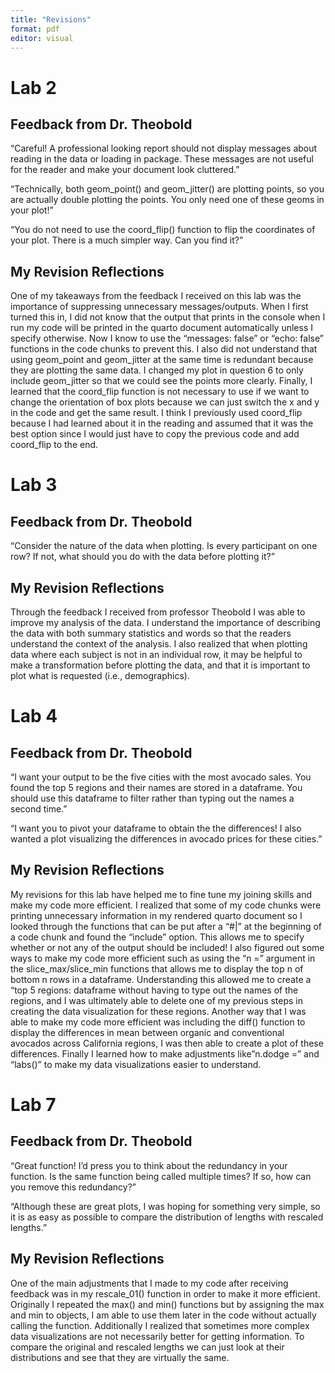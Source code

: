 ```yaml
---
title: "Revisions"
format: pdf
editor: visual
---
```


# Lab 2 

## Feedback from Dr. Theobold 

"Careful! A professional looking report should not display messages about reading in the data or loading in package. These messages are not useful for the reader and make your document look cluttered."

"Technically, both geom_point() and geom_jitter() are plotting points, so you are actually double plotting the points. You only need one of these geoms in your plot!"

"You do not need to use the coord_flip() function to flip the coordinates of your plot. There is a much simpler way. Can you find it?"

## My Revision Reflections 

One of my takeaways from the feedback I received on this lab was the importance of suppressing unnecessary messages/outputs. When I first turned this in, I did not know that the output that prints in the console when I run my code will be printed in the quarto document automatically unless I specify otherwise. Now I know to use the "messages: false" or "echo: false" functions in the code chunks to prevent this. I also did not understand that using geom_point and geom_jitter at the same time is redundant because they are plotting the same data. I changed my plot in question 6 to only include geom_jitter so that we could see the points more clearly. Finally, I learned that the coord_flip function is not necessary to use if we want to change the orientation of box plots because we can just switch the x and y in the code and get the same result. I think I previously used coord_flip because I had learned about it in the reading and assumed that it was the best option since I would just have to copy the previous code and add coord_flip to the end.

# Lab 3

## Feedback from Dr. Theobold 

"Consider the nature of the data when plotting. Is every participant on one row? If not, what should you do with the data before plotting it?"

## My Revision Reflections

Through the feedback I received from professor Theobold I was able to improve my analysis of the data. I understand the importance of describing the data with both summary statistics and words so that the readers understand the context of the analysis. I also realized that when plotting data where each subject is not in an individual row, it may be helpful to make a transformation before plotting the data, and that it is important to plot what is requested (i.e., demographics).

# Lab 4

## Feedback from Dr. Theobold 

"I want your output to be the five cities with the most avocado sales. You found the top 5 regions and their names are stored in a dataframe. You should use this dataframe to filter rather than typing out the names a second time."

"I want you to pivot your dataframe to obtain the the differences! I also wanted a plot visualizing the differences in avocado prices for these cities."

## My Revision Reflections

My revisions for this lab have helped me to fine tune my joining skills and make my code more efficient. I realized that some of my code chunks were printing unnecessary information in my rendered quarto document so I looked through the functions that can be put after a "#|" at the beginning of a code chunk and found the "include" option. This allows me to specify whether or not any of the output should be included! I also figured out some ways to make my code more efficient such as using the "n =" argument in the slice_max/slice_min functions that allows me to display the top n of bottom n rows in a dataframe. Understanding this allowed me to create a "top 5 regions: dataframe without having to type out the names of the regions, and I was ultimately able to delete one of my previous steps in creating the data visualization for these regions. Another way that I was able to make my code more efficient was including the diff() function to display the differences in mean between organic and conventional avocados across California regions, I was then able to create a plot of these differences. Finally I learned how to make adjustments like"n.dodge =" and "labs()" to make my data visualizations easier to understand.

# Lab 7

## Feedback from Dr. Theobold 

"Great function! I’d press you to think about the redundancy in your function. Is the same function being called multiple times? If so, how can you remove this redundancy?"

"Although these are great plots, I was hoping for something very simple, so it is as easy as possible to compare the distribution of lengths with rescaled lengths."

## My Revision Reflections

One of the main adjustments that I made to my code after receiving feedback was in my rescale_01() function in order to make it more efficient. Originally I repeated the max() and min() functions but by assigning the max and min to objects, I am able to use them later in the code without actually calling the function. Additionally I realized that sometimes more complex data visualizations are not necessarily better for getting information. To compare the original and rescaled lengths we can just look at their distributions and see that they are virtually the same.
